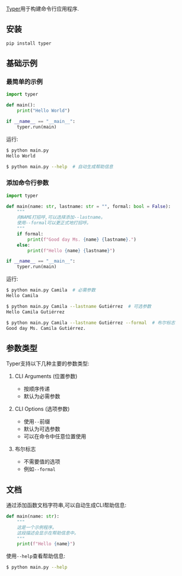 [Typer](https://typer.tiangolo.com/)用于构建命令行应用程序.

## 安装

```bash
pip install typer
```

## 基础示例

### 最简单的示例

```python
import typer

def main():
    print("Hello World")

if __name__ == "__main__":
    typer.run(main)
```

运行:
```bash
$ python main.py
Hello World

$ python main.py --help  # 自动生成帮助信息
```

### 添加命令行参数

```python
import typer

def main(name: str, lastname: str = "", formal: bool = False):
    """
    向NAME打招呼,可以选择添加--lastname。
    使用--formal可以更正式地打招呼。
    """
    if formal:
        print(f"Good day Ms. {name} {lastname}.")
    else:
        print(f"Hello {name} {lastname}")

if __name__ == "__main__":
    typer.run(main)
```

运行:
```bash
$ python main.py Camila  # 必需参数
Hello Camila

$ python main.py Camila --lastname Gutiérrez  # 可选参数
Hello Camila Gutiérrez

$ python main.py Camila --lastname Gutiérrez --formal  # 布尔标志
Good day Ms. Camila Gutiérrez.
```

## 参数类型

Typer支持以下几种主要的参数类型:

1. CLI Arguments (位置参数)
   - 按顺序传递
   - 默认为必需参数

2. CLI Options (选项参数) 
   - 使用`--`前缀
   - 默认为可选参数
   - 可以在命令中任意位置使用

3. 布尔标志
   - 不需要值的选项
   - 例如`--formal`

## 文档

通过添加函数文档字符串,可以自动生成CLI帮助信息:

```python
def main(name: str):
    """
    这是一个示例程序。
    这段描述会显示在帮助信息中。
    """
    print(f"Hello {name}")
```

使用`--help`查看帮助信息:
```bash
$ python main.py --help
```